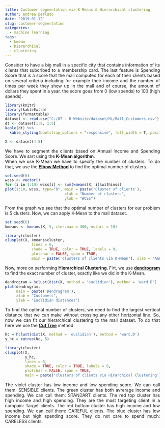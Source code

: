 ```yaml
---
title: Customer segmentation via K-Means & Hierarchical clustering
author: andrea perlato
date: '2019-01-12'
slug: customer-segmentation
categories:
  - machine learning
tags:
  - kmean
  - hierarchical
  - clustering
---
```


<style>
body {
text-align: justify}
</style>


Consider to have a big mall in a specific city that contains information of its clients that subcribed to a membership card.
The last feature is Spending Score that is a score that the mall computed for each of their clients based on several criteria including for example their income and the number of times per week they show up in the mall and of course, the amount of dollars they spent in a year. the score goes from 0 (low spends) to 100 (high spends).


```r
library(knitr)
library(kableExtra)
library(formattable)
dataset <- read.csv("C:/07 - R Website/dataset/ML/Mall_Customers.csv")
dt <- dataset[1:8, 1:5]
kable(dt) %>%
  kable_styling(bootstrap_options = "responsive", full_width = T, position = "center")

X <- dataset[4:5]

```

We have to segment the clients based on Annual Income and Spending Score.
We sart using the **K-Mean algorithm**. </br>
When we use K-Mean we have to specify the number of clusters. To do that, we use the [**Elbow Method**](https://en.wikipedia.org/wiki/Elbow_method_(clustering)) to find the optimal number of clusters.

```r
set.seed(6)
wcss <- vector()
for (i in 1:10) wcss[i] <- sum(kmeans(X, i)$withinss)
plot(1:10, wcss, type="b", main = paste('Cluster of clients'),
                           xlab = "Number of clusters",
                           ylab = "WCSS")


```

From the graph we see that the optimal number of clusters for our problem is 5 clusters.
Now, we can apply K-Mean to the mall dataset.

```r
set.seed(6)
kmeans <- kmeans(X, 5, iter.max = 300, nstart = 10)

library(cluster)
clusplot(X, kmeans$cluster,
            lines = 0,
            shade = TRUE, color = TRUE, labels = 0,
            plotchar = FALSE, span = TRUE,
            main = paste('clusters of clients via K-Mean'), xlab = "Annual Income", ylab = "Spending Score")

```

Now, more on performing **Hierarchical Clustering**.
Firt, we use [**dendrogram**](https://hlab.stanford.edu/brian/number_of_clusters_.html) to find the exact number of cluster, exactly like we did in the K-Mean.

```r
dendrogram = hclust(dist(X, method = 'euclidian'), method = 'ward.D')
plot(dendrogram,
     main = paste('Dendrogram'),
     xlab = "Customers",
     ylab = "Euclidian distances")


```

To find the optimal number of clusters, we need to find the largest vertical distance that we can make without crossing any other horizontal line.
So, now we can fit our hierarchical clustering to the mall dataset. To do that here we use the [**Cut Tree**](https://rpkgs.datanovia.com/factoextra/reference/hcut.html) method.

```r
hc = hclust(dist(X, method = 'euclidian'), method = 'ward.D')
y_hc = cutree(hc, 5)

library(cluster)
clusplot(X, 
         y_hc,
         lines = 0,
         shade = TRUE, color = TRUE, labels = 0,
         plotchar = FALSE, span = TRUE,
         main = paste('clusters of clients via Hirarchical Clustering'), xlab = "Annual Income", ylab = "Spending Score")

```

The violet cluster has low income and low spending score. We can call them: SENSIBLE clients.
The green cluster has both avrerage income and spending. We can call them: STANDART clients.
The red top cluster has high income and high spending. They are the most targeting client in a compain: Target clients.
The red bottom cluster has high income and low spending. We can call them: CAREFUL clients.
The blue cluster has low income but high spending score. They do not care to spend much: CARELESS clients.

